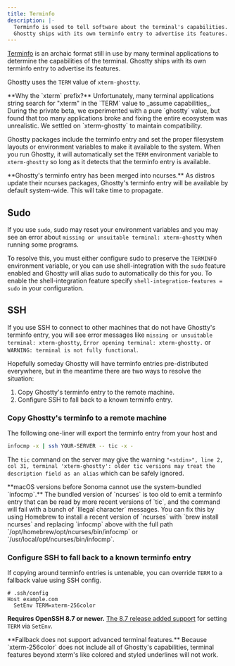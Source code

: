 ```yaml
---
title: Terminfo
description: |-
  Terminfo is used to tell software about the terminal's capabilities.
  Ghostty ships with its own terminfo entry to advertise its features.
---
```


[Terminfo](https://en.wikipedia.org/wiki/Terminfo) is an archaic format
still in use by many terminal applications to determine the capabilities
of the terminal. Ghostty ships with its own terminfo entry to advertise
its features.

Ghostty uses the `TERM` value of `xterm-ghostty`.

<Note>
**Why the `xterm` prefix?** Unfortunately, many terminal applications
string search for "xterm" in the `TERM` value to _assume capabilities_.
During the private beta, we experimented with a pure `ghostty` value, but
found that too many applications broke and fixing the entire ecosystem
was unrealistic. We settled on `xterm-ghostty` to maintain compatibility.
</Note>

Ghostty packages include the terminfo entry and set the proper filesystem
layouts or environment variables to make it available to the system.
When you run Ghostty, it will automatically set the `TERM` environment
variable to `xterm-ghostty` so long as it detects that the terminfo entry
is available.

<Important>
**Ghostty's terminfo entry has been merged into ncurses.** As distros
update their ncurses packages, Ghostty's terminfo entry will be available
by default system-wide. This will take time to propagate.
</Important>

## Sudo

If you use `sudo`, sudo may reset your environment variables and you may see
an error about `missing or unsuitable terminal: xterm-ghostty` when running
some programs.

To resolve this, you must either configure sudo to preserve
the `TERMINFO` environment variable, or you can use shell-integration with
the `sudo` feature enabled and Ghostty will alias sudo to automatically do
this for you. To enable the shell-integration feature specify
`shell-integration-features = sudo` in your configuration.

## SSH

If you use SSH to connect to other machines that do not have Ghostty's
terminfo entry, you will see error messages like `missing or unsuitable
terminal: xterm-ghostty`, `Error opening terminal: xterm-ghostty.` or 
`WARNING: terminal is not fully functional`.

Hopefully someday Ghostty will have terminfo entries pre-distributed
everywhere, but in the meantime there are two ways to resolve the situation:

1.  Copy Ghostty's terminfo entry to the remote machine.
2.  Configure SSH to fall back to a known terminfo entry.

### Copy Ghostty's terminfo to a remote machine

The following one-liner will export the terminfo entry from your host and

```sh
infocmp -x | ssh YOUR-SERVER -- tic -x -
```

The `tic` command on the server may give the warning `"<stdin>", line 2,
col 31, terminal 'xterm-ghostty': older tic versions may treat the description
field as an alias` which can be safely ignored.

<Note>
**macOS versions before Sonoma cannot use the system-bundled `infocmp`.**
The bundled version of `ncurses` is too old to emit a terminfo entry that can be
read by more recent versions of `tic`, and the command will fail with a bunch
of `Illegal character` messages. You can fix this by using Homebrew to install
a recent version of `ncurses` with `brew install ncurses` and replacing 
`infocmp` above with the full path `/opt/homebrew/opt/ncurses/bin/infocmp` or 
`/usr/local/opt/ncurses/bin/infocmp`.
</Note>

### Configure SSH to fall back to a known terminfo entry

If copying around terminfo entries is untenable, you can override `TERM` to a
fallback value using SSH config.

```ssh-config
# .ssh/config
Host example.com
  SetEnv TERM=xterm-256color
```

**Requires OpenSSH 8.7 or newer.** [The 8.7 release added
support](https://www.openssh.com/txt/release-8.7) for setting `TERM` via
`SetEnv`.

<Warning>
**Fallback does not support advanced terminal features.** Because
`xterm-256color` does not include all of Ghostty's capabilities, terminal
features beyond xterm's like colored and styled underlines will not work.
</Warning>
